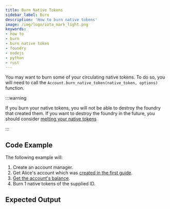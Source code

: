 ```yaml
---
title: Burn Native Tokens
sidebar_label: Burn
description: 'How to burn native tokens'
image: /img/logo/iota_mark_light.png
keywords:
- how to
- burn
- burn native token
- foundry
- nodejs
- python
- rust
---
```


You may want to burn some of your circulating native tokens. To do so, you will need to call the
`Account.burn_native_token(native_token, options)` function.

:::warning

If you burn your native tokens, you will not be able to destroy the foundry that created them. If you want to destroy
the foundry in the future, you should consider [melting your native tokens](03_melt_native_token.mdx)

:::

## Code Example

<ReplaceNativeTokenId/>

The following example will:

1. Create an account manager.
2. Get Alice's account which was [created in the first guide](../accounts_and_addresses/01_create_a_wallet_account.mdx).
3. [Get the account's balance](../accounts_and_addresses/04_check_balance.mdx).
4. Burn 1 native tokens of the supplied ID.

<Tabs groupId="language">
    <TabItem value="rust" label="Rust">
        <RustCode/>
    </TabItem>
    <TabItem value="nodejs" label="Nodejs">
        <NodejsCode/>
    </TabItem>
    <TabItem value="python" label="Python">
        <PythonCode/>
    </TabItem>
</Tabs>

## Expected Output

<Tabs groupId="language">
    <TabItem value="rust" label="Rust">
        <RustOutput/>
    </TabItem>
    <TabItem value="nodejs" label="Nodejs">
        <NodejsOutput/>
    </TabItem>
    <TabItem value="python" label="Python">
        <PythonOutput/>
    </TabItem>
</Tabs>

